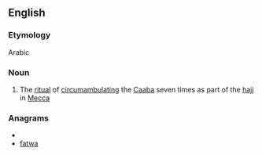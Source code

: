 ==English==

===Etymology===
Arabic

===Noun===
{{wikipedia}}
{{en-noun}}

#{{Islam}} The [[ritual]] of [[circumambulate|circumambulating]] the [[Caaba]] seven times as part of the [[hajj]] in [[Mecca]]

===Anagrams===
* {{alphagram|aaftw}}
* [[fatwa#English|fatwa]]